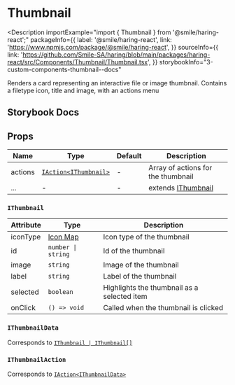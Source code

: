 # Thumbnail

<Description
  importExample="import { Thumbnail } from '@smile/haring-react';"
  packageInfo={{
    label: '@smile/haring-react',
    link: 'https://www.npmjs.com/package/@smile/haring-react',
  }}
  sourceInfo={{
    link: 'https://github.com/Smile-SA/haring/blob/main/packages/haring-react/src/Components/Thumbnail/Thumbnail.tsx',
  }}
  storybookInfo="3-custom-components-thumbnail--docs"
>
  Renders a card representing an interactive file or image thumbnail. Contains a
  filetype icon, title and image, with an actions menu
</Description>

## Storybook Docs

<StorybookEmbed storyId="3-custom-components-thumbnail--docs" height="1740" />

## Props

| Name    | Type                                                                          | Default | Description                        |
| ------- | ----------------------------------------------------------------------------- | ------- | ---------------------------------- |
| actions | [`IAction`](../../shared-types/actions#iactiont)[`<IThumbnail>`](#ithumbnail) | -       | Array of actions for the thumbnail |
| ...     | -                                                                             | -       | extends [IThumbnail](#ithumbnail)  |

### `IThumbnail`

| Attribute      | Type                                    | Description                                 |
| -------------- | --------------------------------------- | ------------------------------------------- |
| iconType       | [Icon Map](../../shared-types/icon-map) | Icon type of the thumbnail                  |
| id <Required/> | `number \| string`                      | Id of the thumbnail                         |
| image          | `string`                                | Image of the thumbnail                      |
| label          | `string`                                | Label of the thumbnail                      |
| selected       | `boolean`                               | Highlights the thumbnail as a selected item |
| onClick        | `() => void`                            | Called when the thumbnail is clicked        |

### `IThumbnailData`

Corresponds to [`IThumbnail | IThumbnail[]`](#ithumbnail)

### `IThumbnailAction`

Corresponds to [`IAction`](../../shared-types/actions#iactiont)[`<IThumbnailData>`](#ithumbnaildata)
